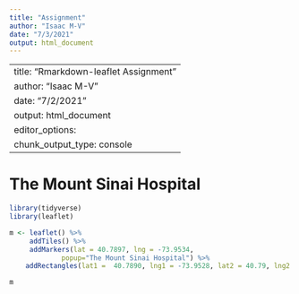 ```yaml
---
title: "Assignment"
author: "Isaac M-V"
date: "7/3/2021"
output: html_document
---
```

---
title: "Rmarkdown-leaflet Assignment"
author: "Isaac M-V"
date: "7/2/2021"
output: html_document
editor_options: 
  chunk_output_type: console
---

# **The Mount Sinai Hospital**
```r

library(tidyverse)
library(leaflet)

m <- leaflet() %>%
     addTiles() %>%
     addMarkers(lat = 40.7897, lng = -73.9534, 
             popup="The Mount Sinai Hospital") %>%
    addRectangles(lat1 =  40.7890, lng1 = -73.9528, lat2 = 40.79, lng2 = -73.954)

m

```
